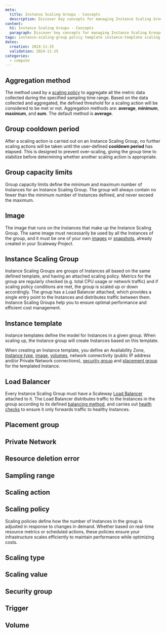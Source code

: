 ```yaml
---
meta:
  title: Instance Scaling Groups - Concepts
  description: Discover key concepts for managing Instance Scaling Groups. Learn about scaling policies, templates, and advanced settings to optimize your cloud resources.
content:
  h1: Instance Scaling Groups - Concepts
  paragraph: Discover key concepts for managing Instance Scaling Groups. Learn about scaling policies, templates, and advanced settings to optimize your cloud resources.
tags: instance-scaling-group policy template instance-template scaling-policy
dates:
  creation: 2024-11-25
  validation: 2024-11-25
categories:
  - compute
---
```


## Aggregation method

The method used by a [scaling policy](#scaling-policy) to aggregate all the metric data collected during the specified sampling time range. Based on the data collected and aggregated, the defined threshold for a scaling action will be considered to be met or not. Aggregation methods are: **average**, **minimum**, **maximum**, and **sum**. The default method is **average**.

## Group cooldown period

After a scaling action is carried out on an Instance Scaling Group, no further scaling actions will be taken until the user-defined **cooldown period** has elapsed. This is designed to prevent over-scaling, giving the group time to stabilize before determining whether another scaling action is appropriate.

## Group capacity limits

Group capacity limits define the minimum and maximum number of Instances for an Instance Scaling Group. The group will always contain no fewer than the minimum number of Instances defined, and never exceed the maximum. 

## Image

The image that runs on the Instances that make up the Instance Scaling Group. The same image must necessarily be used by all the Instances of the group, and it must be one of your own [images](/compute/instances/concepts/#image) or [snapshots](/compute/instances/concepts/#snapshot), already created in your Scaleway Project. 

## Instance Scaling Group

Instance Scaling Groups are groups of Instances all based on the same defined template, and having an attached scaling policy. Metrics for the group are regularly checked (e.g. total CPU usage or network traffic) and if scaling policy conditions are met, the group is scaled up or down accordingly. The group has a Load Balancer attached, which provides a single entry point to the Instances and distributes traffic between them. Instance Scaling Groups help you to ensure optimal performance and efficient cost management. 

## Instance template

Instance templates define the model for Instances in a given group. When scaling up, the Instance group will create Instances based on this template. 

When creating an Instance template, you define an Availability Zone, [Instance type](/compute/instances/reference-content/choosing-instance-type/), [image](##image), [volumes](/compute/instances/concepts/#volumes), network connectivity (public IP address and/or Private Network connections), [security group](#security-group) and [placement group](#placement-group) for the templated Instance. 

## Load Balancer

Every Instance Scaling Group must have a Scaleway [Load Balancer](/network/load-balancer/concepts/#load-balancers) attached to it. The Load Balancer distributes traffic to the Instances in the group according to its defined [balancing method](/network/load-balancer/concepts/#balancing-methods), and carries out [health checks](/network/load-balancer/concepts/#health-checks) to ensure it only forwards traffic to healthy Instances.

## Placement group

## Private Network

## Resource deletion error

## Sampling range

## Scaling action

## Scaling policy

Scaling policies define how the number of Instances in the group is adjusted in response to changes in demand. Whether based on real-time resource metrics or scheduled actions, these policies ensure your infrastructure scales efficiently to maintain performance while optimizing costs.

## Scaling type

## Scaling value

## Security group

## Trigger

## Volume


